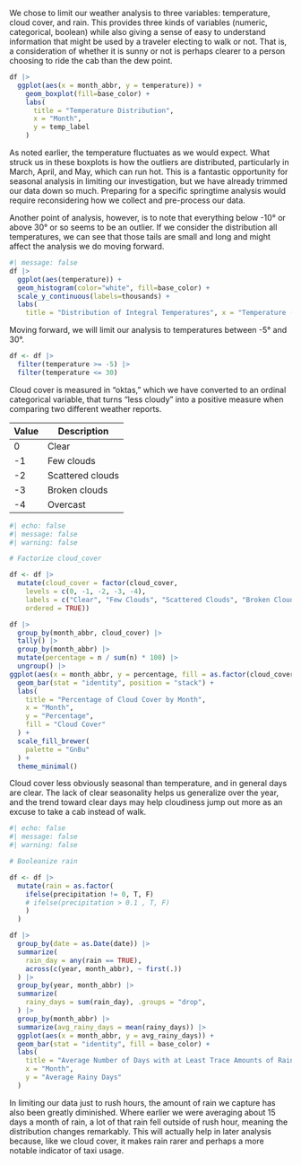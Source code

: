 <!-- ## Patterns in Weather Data -->

We chose to limit our weather analysis to three variables: 
temperature, cloud cover, and rain. 
This provides three kinds of variables (numeric, categorical, boolean) 
while also giving a sense of easy to understand information that might be used
by a traveler electing to walk or not. 
That is, a consideration of whether it is sunny or not is perhaps 
clearer to a person choosing to ride the cab than the dew point.

```r
df |> 
  ggplot(aes(x = month_abbr, y = temperature)) +
    geom_boxplot(fill=base_color) +
    labs(
      title = "Temperature Distribution",
      x = "Month",
      y = temp_label
    ) 
```

As noted earlier, the temperature fluctuates as we would expect. What struck us in these boxplots is how the outliers are distributed, particularly in March, April, and May, which can run hot. This is a fantastic opportunity for seasonal analysis in limiting our investigation, but we have already trimmed our data down so much. Preparing for a specific springtime analysis would require reconsidering how we collect and pre-process our data.

Another point of analysis, however, is to note that everything below -10° or above 30° or so seems to be an outlier. If we consider the distribution all temperatures, we can see that those tails are small and long and might affect the analysis we do moving forward.

```r
#| message: false
df |>
  ggplot(aes(temperature)) +
  geom_histogram(color="white", fill=base_color) +
  scale_y_continuous(labels=thousands) +
  labs(
    title = "Distribution of Integral Temperatures", x = "Temperature (°C)", y = "Count")
``` 

Moving forward, we will limit our analysis to temperatures between -5° and 30°.

```r
df <- df |>
  filter(temperature >= -5) |>
  filter(temperature <= 30)
```


Cloud cover is measured in “oktas,” which we have converted to an ordinal categorical variable, that turns “less cloudy” into a positive measure when comparing two different weather reports.
 
 Value | Description
 ---|---
 0 | Clear
 -1 | Few clouds
 -2 | Scattered clouds
 -3 | Broken clouds
 -4 | Overcast
 
```r
#| echo: false
#| message: false
#| warning: false

# Factorize cloud_cover

df <- df |>
  mutate(cloud_cover = factor(cloud_cover, 
    levels = c(0, -1, -2, -3, -4),
    labels = c("Clear", "Few Clouds", "Scattered Clouds", "Broken Clouds", "Overcast"),
    ordered = TRUE))
```
 
 
```r
df |>
  group_by(month_abbr, cloud_cover) |>
  tally() |>
  group_by(month_abbr) |>
  mutate(percentage = n / sum(n) * 100) |>
  ungroup() |>
ggplot(aes(x = month_abbr, y = percentage, fill = as.factor(cloud_cover))) +
  geom_bar(stat = "identity", position = "stack") +
  labs(
    title = "Percentage of Cloud Cover by Month",
    x = "Month",
    y = "Percentage",
    fill = "Cloud Cover"
  ) +
  scale_fill_brewer(
    palette = "GnBu"
  ) +
  theme_minimal()
```
 

Cloud cover less obviously seasonal than temperature, and in general days are clear. The lack of clear seasonality helps us generalize over the year, and the trend toward clear days may help cloudiness jump out more as an excuse to take a cab instead of walk.

```r
#| echo: false
#| message: false
#| warning: false

# Booleanize rain 

df <- df |>
  mutate(rain = as.factor(
    ifelse(precipitation != 0, T, F)
    # ifelse(precipitation > 0.1 , T, F)
    )
  )
```

```r
df |>
  group_by(date = as.Date(date)) |>
  summarize(
    rain_day = any(rain == TRUE),
    across(c(year, month_abbr), ~ first(.))
  ) |>
  group_by(year, month_abbr) |>
  summarize(
    rainy_days = sum(rain_day), .groups = "drop",
  ) |>
  group_by(month_abbr) |>
  summarize(avg_rainy_days = mean(rainy_days)) |>
  ggplot(aes(x = month_abbr, y = avg_rainy_days)) +
  geom_bar(stat = "identity", fill = base_color) +
  labs(
    title = "Average Number of Days with at Least Trace Amounts of Rain",
    x = "Month",
    y = "Average Rainy Days"
  )
```

In limiting our data just to rush hours, the amount of rain we capture has also been greatly diminished. Where earlier we were averaging about 15 days a month of rain, a lot of that rain fell outside of rush hour, meaning the distribution changes remarkably. This will actually help in later analysis because, like we cloud cover, it makes rain rarer and perhaps a more notable indicator of taxi usage.